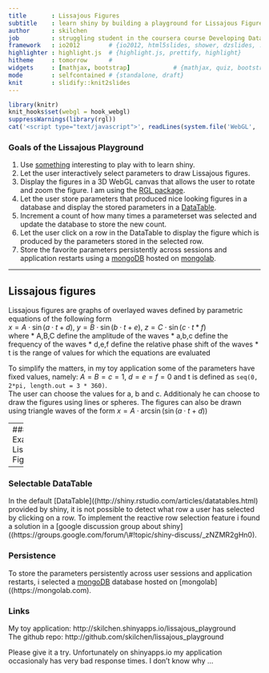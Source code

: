 ```yaml
---
title       : Lissajous Figures 
subtitle    : learn shiny by building a playground for Lissajous Figures  
author      : skilchen
job         : struggling student in the coursera course Developing Data Products
framework   : io2012        # {io2012, html5slides, shower, dzslides, ...}
highlighter : highlight.js  # {highlight.js, prettify, highlight}
hitheme     : tomorrow      # 
widgets     : [mathjax, bootstrap]            # {mathjax, quiz, bootstrap}
mode        : selfcontained # {standalone, draft}
knit        : slidify::knit2slides
---
```

```r
library(knitr)
knit_hooks$set(webgl = hook_webgl)
suppressWarnings(library(rgl))
cat('<script type="text/javascript">', readLines(system.file('WebGL', 'CanvasMatrix.js', package = 'rgl')), '</script>', sep = '\n')
```
### Goals of the Lissajous Playground

1. Use [something](http://en.wikipedia.org/wiki/Lissajous_curve) interesting to play with to learn shiny.
2. Let the user interactively select parameters to draw Lissajous figures.
3. Display the figures in a 3D WebGL canvas that allows the user to rotate and zoom the figure. I am using the [RGL package](https://r-forge.r-project.org/projects/rgl/).
4. Let the user store parameters that produced nice looking figures in a database and display the stored parameters in a [DataTable](http://shiny.rstudio.com/articles/datatables.html).
5. Increment a count of how many times a parameterset was selected and update the database to store the new count.
5. Let the user click on a row in the DataTable to display the figure which is produced by the parameters stored in the selected row.
6. Store the favorite parameters persistently across sessions and application restarts using a [mongoDB](http://www.mongodb.org) hosted on [mongolab](http://mongolab.com).


--- 

## Lissajous figures

Lissajous figures are graphs of overlayed waves defined by parametric equations of the following form  
$x = A\cdot\sin(a\cdot t + d)$, $y = B\cdot\sin(b\cdot t + e)$, $z = C\cdot\sin(c\cdot t * f)$  
where 
* A,B,C define the amplitude of the waves
* a,b,c define the frequency of the waves
* d,e,f define the relative phase shift of the waves
* t is the range of values for which the equations are evaluated

To simplify the matters, in my toy application some of the parameters have fixed values, namely: $A = B = c = 1$, $d = e = f = 0$ and t is defined as `seq(0, 2*pi, length.out = 3 * 360)`.  
The user can choose the values for a, b and c. Additionaly he can choose to draw the figures using lines or spheres. The figures can also be drawn using triangle waves of the form $x = A \cdot \arcsin(\sin(a \cdot t + d))$

---
### Example Lissajous Figure
```r
tt <- seq(0, 2*pi, length.out=360*3); x <- sin(2*tt); y <- sin(1*tt); z <- sin(3*tt)    
lines3d(x, y, z, col=rainbow(1000))
```
<span><font size="-2">
click and drag to rotate the figure, use the mouse wheel or middle button to zoom.
</font></span>

---
### Selectable DataTable

In the default [DataTable]((http://shiny.rstudio.com/articles/datatables.html) provided by shiny, it is not possible to detect what row a user has selected by clicking on a row. To implement the reactive row selection feature i found a solution in a [google discussion group about shiny]((https://groups.google.com/forum/\\#!topic/shiny-discuss/_zNZMR2gHn0).

### Persistence
To store the parameters persistently across user sessions and application restarts, i selected a [mongoDB](http://www.mongodb.org) database hosted on [mongolab]((https://mongolab.com).  

### Links  
My toy application: http://skilchen.shinyapps.io/lissajous_playground  
The github repo: http://github.com/skilchen/lissajous_playground  

Please give it a try. 
Unfortunately on shinyapps.io my application occasionaly has very bad response times. I don't know why ...






